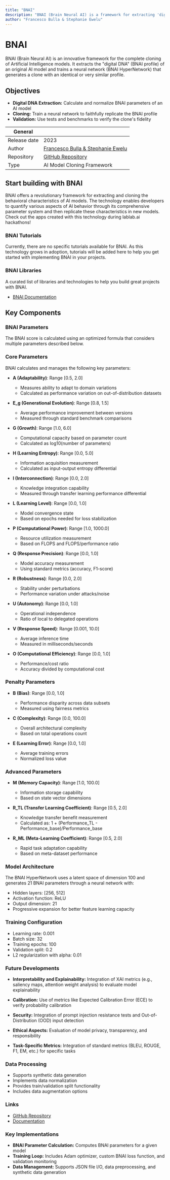 ```yaml
---
title: "BNAI"
description: "BNAI (Brain Neural AI) is a framework for extracting 'digital DNA' from AI models and cloning their behavioral parameters through neural network architecture."
author: "Francesco Bulla & Stephanie Ewelu"
---
```


# BNAI

BNAI (Brain Neural AI) is an innovative framework for the complete cloning of Artificial Intelligence models. It extracts the "digital DNA" (BNAI profile) of an original AI model and trains a neural network (BNAI HyperNetwork) that generates a clone with an identical or very similar profile.

## Objectives

- **Digital DNA Extraction:** Calculate and normalize BNAI parameters of an AI model
- **Cloning:** Train a neural network to faithfully replicate the BNAI profile
- **Validation:** Use tests and benchmarks to verify the clone's fidelity

| General  |  |
| --- | --- |
| Release date | 2023 |
| Author | [Francesco Bulla & Stephanie Ewelu](https://github.com/fra150/BNAI) |
| Repository | [GitHub Repository](https://github.com/fra150/BNAI) |
| Type | AI Model Cloning Framework |

## Start building with BNAI

BNAI offers a revolutionary framework for extracting and cloning the behavioral characteristics of AI models. The technology enables developers to quantify various aspects of AI behavior through its comprehensive parameter system and then replicate these characteristics in new models. Check out the apps created with this technology during lablab.ai hackathons!

<TechTutorials />

### BNAI Tutorials
Currently, there are no specific tutorials available for BNAI. As this technology grows in adoption, tutorials will be added here to help you get started with implementing BNAI in your projects.

### BNAI Libraries
A curated list of libraries and technologies to help you build great projects with BNAI.

* [BNAI Documentation](https://github.com/fra150/BNAI/blob/main/documentation.md)


## Key Components

### BNAI Parameters

The BNAI score is calculated using an optimized formula that considers multiple parameters described below.

### Core Parameters

BNAI calculates and manages the following key parameters:

- **A (Adaptability)**: Range [0.5, 2.0]
  - Measures ability to adapt to domain variations
  - Calculated as performance variation on out-of-distribution datasets

- **E_g (Generational Evolution)**: Range [0.8, 1.5]
  - Average performance improvement between versions
  - Measured through standard benchmark comparisons

- **G (Growth)**: Range [1.0, 6.0]
  - Computational capacity based on parameter count
  - Calculated as log10(number of parameters)

- **H (Learning Entropy)**: Range [0.0, 5.0]
  - Information acquisition measurement
  - Calculated as input-output entropy differential

- **I (Interconnection)**: Range [0.0, 2.0]
  - Knowledge integration capability
  - Measured through transfer learning performance differential

- **L (Learning Level)**: Range [0.0, 1.0]
  - Model convergence state
  - Based on epochs needed for loss stabilization

- **P (Computational Power)**: Range [1.0, 1000.0]
  - Resource utilization measurement
  - Based on FLOPS and FLOPS/performance ratio

- **Q (Response Precision)**: Range [0.0, 1.0]
  - Model accuracy measurement
  - Using standard metrics (accuracy, F1-score)

- **R (Robustness)**: Range [0.0, 2.0]
  - Stability under perturbations
  - Performance variation under attacks/noise

- **U (Autonomy)**: Range [0.0, 1.0]
  - Operational independence
  - Ratio of local to delegated operations

- **V (Response Speed)**: Range [0.001, 10.0]
  - Average inference time
  - Measured in milliseconds/seconds

- **O (Computational Efficiency)**: Range [0.0, 1.0]
  - Performance/cost ratio
  - Accuracy divided by computational cost

### Penalty Parameters

- **B (Bias)**: Range [0.0, 1.0]
  - Performance disparity across data subsets
  - Measured using fairness metrics

- **C (Complexity)**: Range [0.0, 100.0]
  - Overall architectural complexity
  - Based on total operations count

- **E (Learning Error)**: Range [0.0, 1.0]
  - Average training errors
  - Normalized loss value

### Advanced Parameters

- **M (Memory Capacity)**: Range [1.0, 100.0]
  - Information storage capability
  - Based on state vector dimensions

- **R_TL (Transfer Learning Coefficient)**: Range [0.5, 2.0]
  - Knowledge transfer benefit measurement
  - Calculated as: 1 + (Performance_TL - Performance_base)/Performance_base

- **R_ML (Meta-Learning Coefficient)**: Range [0.5, 2.0]
  - Rapid task adaptation capability
  - Based on meta-dataset performance

### Model Architecture

The BNAI HyperNetwork uses a latent space of dimension 100 and generates 21 BNAI parameters through a neural network with:

- Hidden layers: [256, 512]
- Activation function: ReLU
- Output dimension: 21
- Progressive expansion for better feature learning capacity

### Training Configuration

- Learning rate: 0.001
- Batch size: 32
- Training epochs: 100
- Validation split: 0.2
- L2 regularization with alpha: 0.01

### Future Developments

- **Interpretability and Explainability:** Integration of XAI metrics (e.g., saliency maps, attention weight analysis) to evaluate model explainability
  
- **Calibration:** Use of metrics like Expected Calibration Error (ECE) to verify probability calibration
  
- **Security:** Integration of prompt injection resistance tests and Out-of-Distribution (OOD) input detection
  
- **Ethical Aspects:** Evaluation of model privacy, transparency, and responsibility
  
- **Task-Specific Metrics:** Integration of standard metrics (BLEU, ROUGE, F1, EM, etc.) for specific tasks

### Data Processing

- Supports synthetic data generation
- Implements data normalization
- Provides train/validation split functionality
- Includes data augmentation options

### Links
- [GitHub Repository](https://github.com/fra150/BNAI)
- [Documentation](https://github.com/fra150/BNAI/blob/main/documentation.md)

### Key Implementations

- **BNAI Parameter Calculation:** Computes BNAI parameters for a given model
- **Training Loop:** Includes Adam optimizer, custom BNAI loss function, and validation monitoring
- **Data Management:** Supports JSON file I/O, data preprocessing, and synthetic data generation